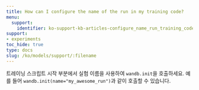 ```yaml
---
title: How can I configure the name of the run in my training code?
menu:
  support:
    identifier: ko-support-kb-articles-configure_name_run_training_code
support:
- experiments
toc_hide: true
type: docs
slug: /ko/models/support/:filename
---
```


트레이닝 스크립트 시작 부분에서 실험 이름을 사용하여 `wandb.init`을 호출하세요. 예를 들어 `wandb.init(name="my_awesome_run")`과 같이 호출할 수 있습니다.
